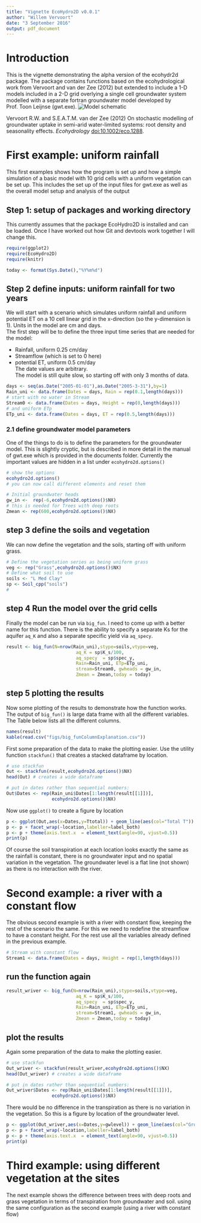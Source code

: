 ```yaml
---
title: "Vignette EcoHydro2D v0.0.1"
author: "Willem Vervoort"
date: "3 September 2016"
output: pdf_document
---
```


# Introduction
This is the vignette demonstrating the alpha version of the ecohydr2d package. The package contains functions based on the ecohydrological work from Vervoort and van der Zee (2012) but extended to include a 1-D models included in a 2-D grid overlying a single cell groundwater system modelled with a separate fortran groundwater model developed by Prof. Toon Leijnse (gwt.exe). 
![Model schematic](figs/modelschematic.jpg)

Vervoort R.W. and S.E.A.T.M. van der Zee (2012) On stochastic modelling of groundwater uptake in semi-arid water-limited systems: root density and seasonality effects. _Ecohydrology_ [doi:10.1002/eco.1288](doi:10.1002/eco.1288).  

# First example: uniform rainfall
This first examples shows how the program is set up and how a simple simulation of a basic model with 10 grid cells with a uniform vegetation can be set up. This includes the set up of the input files for gwt.exe as well as the overall model setup and analysis of the output

## Step 1: setup of packages and working directory  
This currently assumes that the package EcoHydro2D is installed and can be loaded. Once I have worked out how Git and devtools work together I will change this.  
```r
require(ggplot2)
require(EcoHydro2D)
require(knitr)

today <- format(Sys.Date(),"%Y%m%d")
```

## Step 2 define inputs: uniform rainfall for two years  
We will start with a scenario which simulates uniform rainfall and uniform potential ET on a 10 cell linear grid in the x-direction (so the y-dimension is 1). Units in the model are cm and days.  
The first step will be to define the three input time series that are needed for the model:

* Rainfall, uniform 0.25 cm/day
* Streamflow (which is set to 0 here)
* potential ET, uniform 0.5 cm/day  
The date values are arbitrary.   
The model is still quite slow, so starting off with only 3 months of data.

```r
days <- seq(as.Date("2005-01-01"),as.Date("2005-3-31"),by=1)
Rain_uni <- data.frame(Dates = days, Rain = rep(0.1,length(days)))
# start with no water in Stream
Stream0 <- data.frame(Dates = days, Height = rep(0,length(days)))
# and uniform ETp
ETp_uni <- data.frame(Dates = days, ET = rep(0.5,length(days)))
```

### 2.1 define groundwater model parameters
One of the things to do is to define the parameters for the groundwater model. This is slightly cryptic, but is described in more detail in the manual of gwt.exe which is provided in the documents folder. Currently the important values are hidden in a list under `ecohydro2d.options()`


```r
# show the options
ecohydro2d.options()
# you can now call different elements and reset them

# Initial groundwater heads
gw_in <-  rep(-6,ecohydro2d.options()$NX)
# this is needed for Trees with deep roots
Zmean <- rep(600,ecohydro2d.options()$NX) 
```

## step 3 define the soils and vegetation
We can now define the vegetation and the soils, starting off with uniform grass.

```r
# Define the vegetation series as being uniform grass
veg <- rep("Grass",ecohydro2d.options()$NX)
# Define what soil to use
soils <- "L Med Clay"
sp <- Soil_cpp("soils")
#
```

## step 4 Run the model over the grid cells
Finally the model can be run via `big_fun`. I need to come up with a better name for this function. There is the ability to specify a separate Ks for the aquifer `aq_K` and also a separate specific yield via `aq_specy`.   
```r
result <- big_fun(N=nrow(Rain_uni),stype=soils,vtype=veg, 
                          aq_K = sp$K_s/100,  
                          aq_specy  = sp$spec_y,
                          Rain=Rain_uni, ETp=ETp_uni,
                          stream=Stream0, gwheads = gw_in, 
                          Zmean = Zmean,today = today)
```
  
## step 5 plotting the results
Now some plotting of the results to demonstrate how the function works. The output of `big_fun()` is large data frame with all the different variables. The Table below lists all the different columns.  
```r
names(result)
kable(read.csv("figs/big_funColumnExplanation.csv"))
```

First some preparation of the data to make the plotting easier. Use the utility function `stackfun()` that creates a stacked dataframe by location.   
```r
# use stackfun
Out <- stackfun(result,ecohydro2d.options()$NX)
head(Out) # creates a wide dataframe

# put in dates rather than sequential numbers:
Out$Dates <- rep(Rain_uni$Dates[1:length(result[[1]])],
                 ecohydro2d.options()$NX)
```

Now use `ggplot()` to create a figure by location
```r
p <- ggplot(Out,aes(x=Dates,y=Ttotal)) + geom_line(aes(col="Total T"))
p <- p + facet_wrap(~location,labeller=label_both)
p <- p + theme(axis.text.x  = element_text(angle=90, vjust=0.5))
print(p)
```

Of course the soil transpiration at each location looks exactly the same as the rainfall is constant, there is no groundwater input and no spatial variation in the vegetation. The groundwater level is a flat line (not shown) as there is no interaction with the river.

# Second example: a river with a constant flow 
The obvious second example is with a river with constant flow, keeping the rest of the scenario the same. For this we need to redefine the streamflow to have a constant height. For the rest use all the variables already defined in the previous example.   
```r
# Stream with constant flow
Stream1 <- data.frame(Dates = days, Height = rep(1,length(days)))
```

## run the function again
```r
result_wriver <- big_fun(N=nrow(Rain_uni),stype=soils,vtype=veg, 
                          aq_K = sp$K_s/100,  
                          aq_specy  = sp$spec_y,
                          Rain=Rain_uni, ETp=ETp_uni,
                          stream=Stream1, gwheads = gw_in, 
                          Zmean = Zmean,today = today)
```

## plot the results
Again some preparation of the data to make the plotting easier. 
```r
# use stackfun
Out_wriver <- stackfun(result_wriver,ecohydro2d.options()$NX)
head(Out_wriver) # creates a wide dataframe

# put in dates rather than sequential numbers:
Out_wriver$Dates <- rep(Rain_uni$Dates[1:length(result[[1]])],
                 ecohydro2d.options()$NX)
```

There would be no difference in the transpiration as there is no variation in the vegetation. So this is a figure by location of the groundwater level.  
```r
p <- ggplot(Out_wriver,aes(x=Dates,y=gwlevel)) + geom_line(aes(col="Groundwater level"))
p <- p + facet_wrap(~location,labeller=label_both)
p <- p + theme(axis.text.x  = element_text(angle=90, vjust=0.5))
print(p)
```

# Third example: using different vegetation at the sites  
The next example shows the difference between trees with deep roots and grass vegetation in terms of transpiration from groundwater and soil. using the same configuration as the second example (using a river with constant flow)
